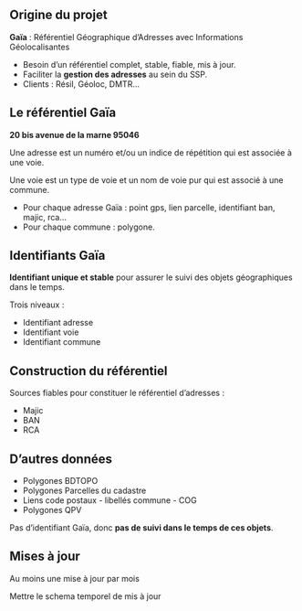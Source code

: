 ## Origine du projet

[**Gaïa**]{.green2} : Référentiel Géographique d'Adresses avec Informations Géolocalisantes

- Besoin d'un référentiel complet, stable, fiable, mis à jour.
- Faciliter la [**gestion des adresses**]{.blue2} au sein du SSP.
- Clients : Résil, Géoloc, DMTR...

## Le référentiel Gaïa

[**20 bis avenue de la marne 95046**]{.blue2}

<!-- Centrer l'adresse -->

Une adresse est un numéro et/ou un indice de répétition qui est associée à une voie.

Une voie est un type de voie et un nom de voie pur qui est associé à une commune.

- Pour chaque adresse Gaïa : point gps, lien parcelle, identifiant ban, majic, rca...
- Pour chaque commune : polygone.

<!-- Peut etre mettre un schema des données finalement -->

## Identifiants Gaïa

[**Identifiant unique et stable**]{.green2} pour assurer le suivi des objets géographiques dans le temps.  

Trois niveaux :

- Identifiant adresse
- Identifiant voie
- Identifiant commune

## Construction du référentiel

Sources fiables pour constituer le référentiel d'adresses :

- Majic
- BAN
- RCA

## D'autres données

- Polygones BDTOPO
- Polygones Parcelles du cadastre
- Liens code postaux - libellés commune - COG
- Polygones QPV

Pas d'identifiant Gaïa, donc **pas de suivi dans le temps de ces objets**.

## Mises à jour

Au moins une mise à jour par mois  

Mettre le schema temporel de mis à jour